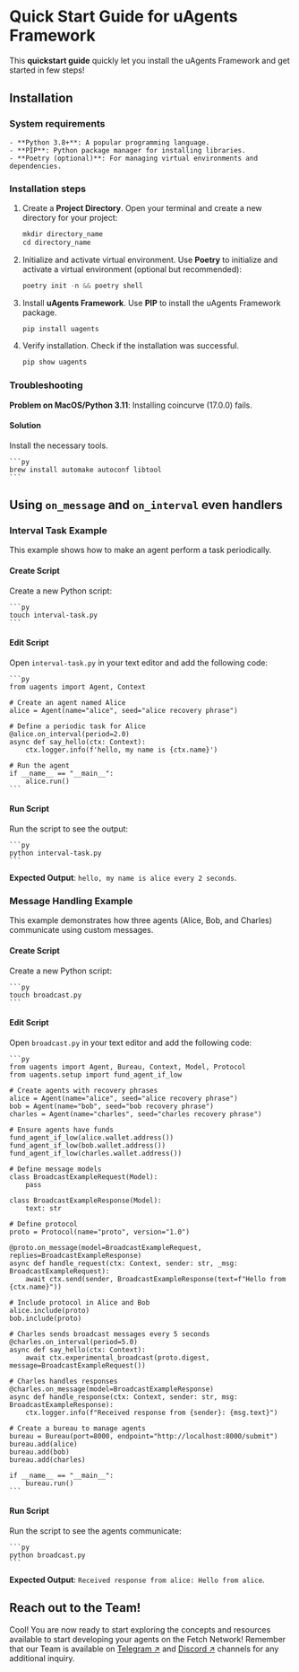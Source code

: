 # Quick Start Guide for uAgents Framework

This **quickstart guide** quickly let you install the uAgents Framework and get started in few steps!

## Installation

### System requirements

    - **Python 3.8+**: A popular programming language.
    - **PIP**: Python package manager for installing libraries.
    - **Poetry (optional)**: For managing virtual environments and dependencies.

### Installation steps

1. Create a **Project Directory**. Open your terminal and create a new directory for your project:

    ```py
    mkdir directory_name
    cd directory_name
    ```

2. Initialize and activate virtual environment. Use **Poetry** to initialize and activate a virtual environment (optional but recommended):

    ```py
    poetry init -n && poetry shell
    ```

3. Install **uAgents Framework**. Use **PIP** to install the uAgents Framework package.

    ```py
    pip install uagents
    ```

4. Verify installation. Check if the installation was successful.

    ```py
    pip show uagents
    ```

### Troubleshooting

**Problem on MacOS/Python 3.11**: Installing coincurve (17.0.0) fails.

#### Solution

Install the necessary tools.

    ```py
    brew install automake autoconf libtool
    ```

## Using `on_message` and `on_interval` even handlers

### Interval Task Example

This example shows how to make an agent perform a task periodically.

#### Create Script

Create a new Python script:

    ```py
    touch interval-task.py
    ```

#### Edit Script

Open `interval-task.py` in your text editor and add the following code:

    ```py
    from uagents import Agent, Context

    # Create an agent named Alice
    alice = Agent(name="alice", seed="alice recovery phrase")

    # Define a periodic task for Alice
    @alice.on_interval(period=2.0)
    async def say_hello(ctx: Context):
        ctx.logger.info(f'hello, my name is {ctx.name}')

    # Run the agent
    if __name__ == "__main__":
        alice.run()
    ```

#### Run Script

Run the script to see the output:

    ```py
    python interval-task.py
    ```

**Expected Output**: `hello, my name is alice every 2 seconds`.

### Message Handling Example

This example demonstrates how three agents (Alice, Bob, and Charles) communicate using custom messages.

#### Create Script

Create a new Python script:

    ```py
    touch broadcast.py
    ```

#### Edit Script

Open `broadcast.py` in your text editor and add the following code:

    ```py
    from uagents import Agent, Bureau, Context, Model, Protocol
    from uagents.setup import fund_agent_if_low

    # Create agents with recovery phrases
    alice = Agent(name="alice", seed="alice recovery phrase")
    bob = Agent(name="bob", seed="bob recovery phrase")
    charles = Agent(name="charles", seed="charles recovery phrase")

    # Ensure agents have funds
    fund_agent_if_low(alice.wallet.address())
    fund_agent_if_low(bob.wallet.address())
    fund_agent_if_low(charles.wallet.address())

    # Define message models
    class BroadcastExampleRequest(Model):
        pass

    class BroadcastExampleResponse(Model):
        text: str

    # Define protocol
    proto = Protocol(name="proto", version="1.0")

    @proto.on_message(model=BroadcastExampleRequest, replies=BroadcastExampleResponse)
    async def handle_request(ctx: Context, sender: str, _msg: BroadcastExampleRequest):
        await ctx.send(sender, BroadcastExampleResponse(text=f"Hello from {ctx.name}"))

    # Include protocol in Alice and Bob
    alice.include(proto)
    bob.include(proto)

    # Charles sends broadcast messages every 5 seconds
    @charles.on_interval(period=5.0)
    async def say_hello(ctx: Context):
        await ctx.experimental_broadcast(proto.digest, message=BroadcastExampleRequest())

    # Charles handles responses
    @charles.on_message(model=BroadcastExampleResponse)
    async def handle_response(ctx: Context, sender: str, msg: BroadcastExampleResponse):
        ctx.logger.info(f"Received response from {sender}: {msg.text}")

    # Create a bureau to manage agents
    bureau = Bureau(port=8000, endpoint="http://localhost:8000/submit")
    bureau.add(alice)
    bureau.add(bob)
    bureau.add(charles)

    if __name__ == "__main__":
        bureau.run()
    ```

#### Run Script

Run the script to see the agents communicate:

    ```py
    python broadcast.py
    ```

**Expected Output**: `Received response from alice: Hello from alice`.

## Reach out to the Team!

Cool! You are now ready to start exploring the concepts and resources available to start developing your agents on the Fetch Network!
Remember that our Team is available on [Telegram ↗️](https://t.me/fetch_ai) and [Discord ↗️](https://discord.gg/fetchai) channels for any additional inquiry.
